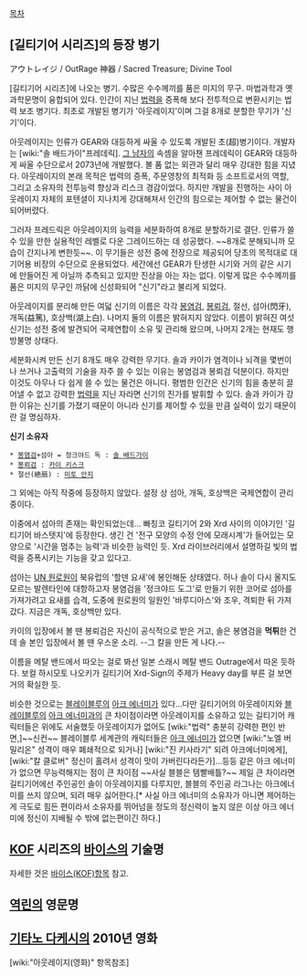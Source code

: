 [[목차]]

== [길티기어 시리즈]의 등장 병기 ==
アウトレイジ / OutRage
神器 / Sacred Treasure; Divine Tool

[길티기어 시리즈]에 나오는 병기. 수많은 수수께끼를 품은 미지의 무구. 마법과학과 옛 과학문명이 융합되어 있다. 인간이 지닌 [[법력]]을 증폭해 보다 전투적으로 변환시키는 법력 보조 병기다. 최초로 개발된 병기가 '아웃레이지'이며 그걸 8개로 분할한 무기가 '신기'이다.

아웃레이지는 인류가 GEAR와 대등하게 싸울 수 있도록 개발된 초(超)병기이다. 개발자는 [wiki:"솔 배드가이"프레데릭]. [[그 남자(길티기어 시리즈)|그 남자]]의 속셈을 알아챈 프레데릭이 GEAR와 대등하게 싸울 수단으로서 2073년에 개발했다. 볼 품 없는 외관과 달리 매우 강대한 힘을 지녔다. 아웃레이지의 본래 목적은 법력의 증폭, 주문영창의 최적화 등 소프트로서의 역할, 그리고 소유자의 전투능력 향상과 리스크 경감이었다. 하지만 개발을 진행하는 사이 아웃레이지 자체의 포텐셜이 지나치게 강대해져서 인간의 힘으로는 제어할 수 없는 물건이 되어버렸다.

그러자 프레드릭은 아웃레이지의 능력을 세분화하여 8개로 분할하기로 결단. 인류가 쓸 수 있을 만한 실용적인 레벨로 다운 그레이드하는 데 성공했다. ~~8개로 분해되니까 모습이 간지나게 변한듯~~. 이 무기들은 성전 중에 전장으로 제공되어 당초의 목적대로 대 기어용 비장의 수단으로 운용되었다. 세간에선 GEAR가 탄생한 시기와 거의 같은 시기에 만들어진 게 아닐까 추측되고 있지만 진상을 아는 자는 없다. 이렇게 많은 수수께끼를 품은 미지의 무구인 까닭에 신성화되어 "신기"라고 불리게 되었다.

아웃레이지를 분리해 만든 여덟 신기의 이름은 각각 [[봉염검]], [[봉뢰검]], 절선, 섬아(閃牙), 개독(益篤), 호상백(湖上白). 나머지 둘의 이름은 밝혀지지 않았다. 이름이 밝혀진 여섯 신기는 성전 중에 발견되어 국제연합이 소유 및 관리해 왔으며, 나머지 2개는 현재도 행방불명 상태다.

세분화시켜 만든 신기 8개도 매우 강력한 무기다. 솔과 카이가 염격이나 뇌격을 몇번이나 쓰거나 고출력의 기술을 자주 쓸 수 있는 이유는 봉염검과 봉뢰검 덕분이다. 하지만 이것도 아무나 다 쉽게 쓸 수 있는 물건은 아니다. 평범한 인간은 신기의 힘을 충분히 끌어낼 수 없고 강력한 [[법력]]을 지닌 자라면 신기의 진가를 발휘할 수 있다. 솔과 카이가 강한 이유는 신기를 가졌기 때문이 아니라 신기를 제어할 수 있을 만큼 실력이 있기 때문이란 걸 명심하자.

'''신기 소유자'''
 * [[봉염검]]+섬아 = 정크야드 독 : [[솔 배드가이]]
 * [[봉뢰검]] : [[카이 키스크]]
 * 절선(絶扇) : [[미토 안지]]

그 외에는 아직 작중에 등장하지 않았다. 설정 상 섬아, 개독, 호상백은 국제연합이 관리 중이다.

이중에서 섬아의 존재는 확인되었는데... 빠칭코 길티기어 2와 Xrd 사이의 이야기인 '길티기어 바스텟지'에 등장한다. 생긴 건 '전구 모양의 수정 안에 모래시계'가 들어있는 모양으로 '시간을 멈추는 능력'과 비슷한 능력인 듯. Xrd 라이브러리에서 설명하길 빛의 법력을 증폭시키는 기능을 갖고 있다고.

섬아는 [[UN 원로원]]이 북유럽의 '할덴 요새'에 봉인해둔 상태였다. 허나 솔이 다시 올지도 모르는 발렌타인에 대항하고자 봉염검을 '정크야드 도그'로 만들기 위한 코어로 섬아를 가져가려고 요새를 습격, 도중에 원로원의 일원인 '바루디아스'와 조우, 격퇴한 뒤 가져갔다. 지금은 개독, 호상백만 있다.

카이의 입장에서 볼 땐 봉뢰검은 자신이 공식적으로 받은 거고, 솔은 봉염검을 '''먹튀'''한 건데 솔 본인 입장에서 볼 땐 우스운 소리. --그 칼을 만든 게 나다.--

이름을 메탈 밴드에서 따오는 걸로 봐선 일본 스래시 메탈 밴드 Outrage에서 따온 듯하다. 보컬 하시모토 나오키가 길티기어 Xrd-Sign의 주제가 Heavy day를 부른 걸 보면 거의 확실한 듯.

비슷한 것으로는 [[블레이블루]]의 [[아크 에너미]]가 있다...다만 길티기어의 아웃레이지와 [[블레이블루]]의 [[아크 에너미]]과의 큰 차이점이라면 아웃레이지를 소유하고 있는 길티기어 캐릭터들은 위에도 서술했듯 아웃레이지가 없어도 [wiki:"법력" 충분히 강력한 편인 반면,]~~신컨~~ 블레이블루 세계관의 캐릭터들은 [[아크 에너미]]가 없으면 [wiki:"노엘 버밀리온" 성격이 매우 폐쇄적으로 되거나] [wiki:"진 키사라기" 되려 아크에너미에게],[wiki:"칼 클로버" 정신이 홀려서 성격이 맛이 가버린다라든가]...등등 같은 아크 에너미가 없으면 무능력해지는 점이 큰 차이점 ~~사실 블블은 템빨배틀?~~ 제일 큰 차이라면 길티기어에선 주인공인 솔이 아웃레이지를 다루지만, 블블의 주인공 라그나는 아크에너미를 쓰지 않으며, 되려 매우 싫어한다.[* 사실 아크 에너미의 소유자가 아니면 제어하는게 극도로 힘든 편이라서 소유자를 뛰어넘을 정도의 정신력이 높지 않은 이상 아크 에너미에 정신이 지배될 수 밖에 없는편이긴 하다.]

== [[KOF]] 시리즈의 [[바이스]]의 기술명 == 
자세한 것은 [[바이스(KOF)]]항목 참고.

== [[역린]]의 영문명 ==

== [[기타노 다케시]]의 2010년 영화 ==
[wiki:"아웃레이지(영화)" 항목참조]
